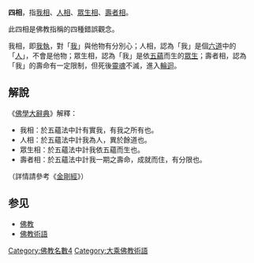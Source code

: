 '''四相'''，指[[我相|我相]]、[[人相|人相]]、[[眾生相|眾生相]]、[[壽者相|壽者相]]。

此四相是佛教指稱的四種錯誤觀念。

我相，即[[我執|我執]]，對「[[我_(佛教)|我]]」與他物有分別心；人相，認為「我」是個[[六道|六道]]中的「[[人道_(佛教)|人]]」，不會是他物；眾生相，認為「我」是依[[五蘊|五蘊]]而生的[[眾生|眾生]]；壽者相，認為「我」的壽命有一定限制，但死後[[靈魂|靈魂]]不滅，進入[[輪迴|輪迴]]。

==解說==
《[[佛學大辭典|佛學大辭典]]》解釋：
*我相：於五蘊法中計有實我，有我之所有也。
*人相：於五蘊法中計我為人，異於餘道也。
*眾生相：於五蘊法中計我依五蘊而生也。
*壽者相：於五蘊法中計我一期之壽命，成就而住，有分限也。
（詳情請參考《[[金剛經|金剛經]]》）

==参见==
* [[佛教|佛教]]
* [[佛教術語|佛教術語]]

{{Buddhism-stub}}

[[Category:佛教名數4|Category:佛教名數4]]
[[Category:大乘佛教術語|Category:大乘佛教術語]]